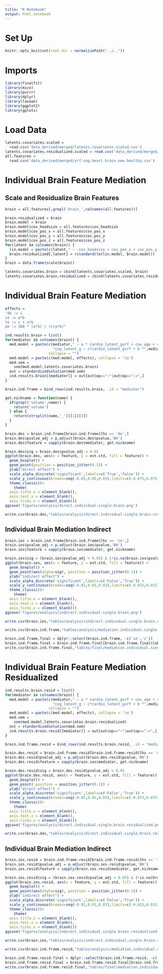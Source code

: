 ```yaml
---
title: "R Notebook"
output: html_notebook
---
```


# Set Up
```r
knitr::opts_knit$set(root.dir = normalizePath("../.."))
```

# Imports
```r
library(finalfit)
library(mice)
library(purrr)
library(dplyr)
library(lavaan)
library(ggplot2)
library(gplots)
```

# Load Data
```r
latents.covariates.scaled = 
  read.csv('data_derived/merged/latents.covariates.scaled.csv')
latents.covariates.residualized.scaled = read.csv('data_derived/merged/latents.covariates.residualized.scaled.csv')
all.features = 
  read.csv('data_derived/merged/vrf.cog.heart.brain.new.healthy.csv')
```

# Individual Brain Feature Mediation 

## Scale and Residualize Brain Features

```r
brain = all.features[,grepl('brain_',colnames(all.features))]
```

```r
brain.residualized = brain
brain.model = brain
brain.model$cov_headsize = all.features$cov_headsize
brain.model$cov_pos_x = all.features$cov_pos_x
brain.model$cov_pos_y = all.features$cov_pos_y
brain.model$cov_pos_z = all.features$cov_pos_z
for(latent in colnames(brain)) {
  lin.model = paste(c(latent," ~ -cov_headsize + cov_pos_x + cov_pos_y + cov_pos_z"),collapse='')
  brain.residualized[,latent] = rstandard(lm(lin.model, brain.model))
}
brain = data.frame(scale(brain))
```

```r
latents.covariates.brain = cbind(latents.covariates.scaled, brain)
latents.covariates.brain.residualized = cbind(latents.covariates.residualized.scaled, brain.residualized)
```

# Individual Brain Feature Mediation 
```r
effects = 
"de := c
ie := a*b
te := c + a*b
pm := 100 * (a*b) / (c+a*b)"
```

```r
ind.results.brain = list()
for(mediator in colnames(brain)) {
  med.model = paste(c(mediator," ~ a * cardio_latent_gvrf + cov_age + cov_sex\n",
                      "cog_latent_g ~ c*cardio_latent_gvrf + b *",mediator,"+cov_age + cov_sex"),
                    collapse = "")
  med.model = paste(c(med.model, effects), collapse = '\n')
  med.sem = 
    sem(med.model,latents.covariates.brain)
  out = standardizedsolution(med.sem)
  ind.results.brain[[mediator]] = out[out$op=="~"|out$op==":=",]
}
```

```r
brain.ind.frame = bind_rows(ind.results.brain, .id = "mediator")
```

```r
get.nickname = function(name) {
  if(grepl('volume',name)) {
    return('volume')
  } else {
    return(strsplit(name,'_')[[1]][3])
  }
}
```

```r
brain.des = brain.ind.frame[brain.ind.frame$lhs == 'de',]
brain.des$pvalue_adj = p.adjust(brain.des$pvalue,'BH')
brain.des$feature = sapply(brain.des$mediator, get.nickname)
```

```r
brain.des$sig = brain.des$pvalue_adj < 0.05
ggplot(brain.des, aes(x = feature, y = est.std, fill = feature)) + 
  geom_boxplot() + 
  geom_point(position = position_jitter(0.1)) + 
  ylab("direct effect") + 
  scale_alpha_discrete('significant',labels=c('True','False')) + 
  scale_y_continuous(breaks=seq(-0.05,0.05,0.05),limits=c(-0.075,0.075)) +
  theme_classic()+ 
    theme(
  axis.title.x = element_blank(),
  axis.text.x = element_blank(),
  axis.ticks.x = element_blank())
ggsave('figures/analysis/direct.individual.single.brain.png')
```

```r
write.csv(brain.des,"tables/analysis/direct.individual.single.brain.csv")
```


## Individual Brain Mediation Indirect
```r
brain.ies = brain.ind.frame[brain.ind.frame$lhs == 'ie',]
brain.ies$pvalue_adj = p.adjust(brain.ies$pvalue,'BH')
brain.ies$feature = sapply(brain.ies$mediator, get.nickname)
```

```r
brain.ies$sig = (brain.ies$pvalue_adj < 0.05) & (!is.na(brain.ies$pvalue_adj))
ggplot(brain.ies, aes(x = feature, y = est.std, fill = feature)) + 
  geom_boxplot() + 
  geom_point(aes(alpha=sig), position = position_jitter(0.1)) + 
  ylab("indirect effect") + 
  scale_alpha_discrete('significant',labels=c('False','True')) + 
  scale_y_continuous(breaks=seq(-0.01,0.01,0.01),limits=c(-0.015,0.015)) +
  theme_classic()+ 
    theme(
  axis.title.x = element_blank(),
  axis.text.x = element_blank(),
  axis.ticks.x = element_blank())
ggsave('figures/analysis/indirect.individual.single.brain.png')
```

```r
write.csv(brain.ies,"tables/analysis/indirect.individual.single.brain.csv")
```

```r
write.csv(brain.ind.frame,"tables/analysis/mediation.individual.single.brain.csv")
```

```r
brain.ind.frame.final = dplyr::select(brain.ind.frame, -c('se','z'))
brain.ind.frame.final = brain.ind.frame.final[brain.ind.frame.final$label != '',]
write.csv(brain.ind.frame.final,"tables/final/mediation.individual.single.brain.csv")
```


# Individual Brain Feature Mediation Residualized
```r
ind.results.brain.resid = list()
for(mediator in colnames(brain)) {
  med.model = paste(c(mediator," ~ a * cardio_latent_gvrf + cov_age + cov_sex\n",
                      "cog_latent_g ~ c*cardio_latent_gvrf + b *",mediator,"+cov_age + cov_sex"),
                    collapse = "")
  med.model = paste(c(med.model, effects), collapse = '\n')
  med.sem = 
    sem(med.model,latents.covariates.brain.residualized)
  out = standardizedsolution(med.sem)
  ind.results.brain.resid[[mediator]] = out[out$op=="~"|out$op==":=",]
}
```

```r
brain.ind.frame.resid = bind_rows(ind.results.brain.resid, .id = "mediator")
```

```r
brain.des.resid = brain.ind.frame.resid[brain.ind.frame.resid$lhs == 'de',]
brain.des.resid$pvalue_adj = p.adjust(brain.des.resid$pvalue,'BH')
brain.des.resid$feature = sapply(brain.ies$mediator, get.nickname)
```

```r
brain.des.resid$sig = brain.des.resid$pvalue_adj < 0.05
ggplot(brain.des.resid, aes(x = feature, y = est.std, fill = feature)) + 
  geom_boxplot() + 
  geom_point( position = position_jitter(0.1)) + 
  ylab("direct effect") + 
  scale_alpha_discrete('significant',labels=c('False','True')) + 
  scale_y_continuous(breaks=seq(-0.05,0.05,0.05),limits=c(-0.075,0.075)) +
  theme_classic()+ 
    theme(
  axis.title.x = element_blank(),
  axis.text.x = element_blank(),
  axis.ticks.x = element_blank())
ggsave('figures/analysis/direct.individual.single.brain.residualized.png')
```

```r
write.csv(brain.des,"tables/analysis/direct.individual.single.brain.residualized.csv")
```


## Individual Brain Mediation Indirect
```r
brain.ies.resid = brain.ind.frame.resid[brain.ind.frame.resid$lhs == 'ie',]
brain.ies.resid$pvalue_adj = p.adjust(brain.ies.resid$pvalue,'BH')
brain.ies.resid$feature = sapply(brain.ies.resid$mediator, get.nickname)
```

```r
brain.ies.resid$sig = (brain.ies.resid$pvalue_adj < 0.05) & (!is.na(brain.ies.resid$pvalue_adj))
ggplot(brain.ies.resid, aes(x = feature, y = est.std, fill = feature)) + 
  geom_boxplot() + 
  geom_point(aes(alpha=sig), position = position_jitter(0.1)) + 
  ylab("indirect effect") + 
  scale_alpha_discrete('significant',labels=c('False','True')) + 
  scale_y_continuous(breaks=seq(-0.01,0.01,0.01),limits=c(-0.015,0.015)) +
  theme_classic()+ 
    theme(
  axis.title.x = element_blank(),
  axis.text.x = element_blank(),
  axis.ticks.x = element_blank())
ggsave('figures/analysis/indirect.individual.single.brain.residualized.png')
```

```r
write.csv(brain.ies,"tables/analysis/indirect.individual.single.brain.residualized.csv")
```

```r
write.csv(brain.ind.frame.resid,"tables/analysis/mediation.individual.single.brain.residualized.csv")
```

```r
brain.ind.frame.resid.final = dplyr::select(brain.ind.frame.resid, -c('se','z'))
brain.ind.frame.resid.final = brain.ind.frame.resid.final[brain.ind.frame.resid.final$label != '',]
write.csv(brain.ind.frame.resid.final,"tables/final/mediation.individual.single.brain.residualized.csv")
```
